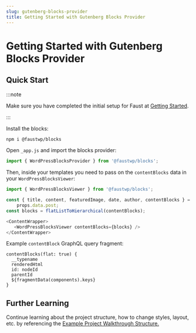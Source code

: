 ```yaml
---
slug: gutenberg-blocks-provider
title: Getting Started with Gutenberg Blocks Provider
---
```


# Getting Started with Gutenberg Blocks Provider

## Quick Start

:::note

Make sure you have completed the initial setup for Faust at [Getting Started](/docs/getting-started).

:::

Install the blocks:

```bash
npm i @faustwp/blocks
```

Open ```_app.js``` and import the blocks provider:

```js
import { WordPressBlocksProvider } from '@faustwp/blocks';
```

Then, inside your templates you need to pass on the ```contentBlocks``` data in your ```WordPressBlocksViewer```:

```js
import { WordPressBlocksViewer } from '@faustwp/blocks';

const { title, content, featuredImage, date, author, contentBlocks } =
    props.data.post;
const blocks = flatListToHierarchical(contentBlocks);

<ContentWrapper>
   <WordPressBlocksViewer contentBlocks={blocks} />
</ContentWrapper>
```

Example ```contentBlock``` GraphQL query fragment:
```
contentBlocks(flat: true) {
  __typename
  renderedHtml
  id: nodeId
  parentId
  ${fragmentData(components).keys}
}
```

## Further Learning

Continue learning about the project structure, how to change styles, layout, etc. by referencing the [Example Project Walkthrough Structure.](/docs/next/guides/project-walkthrough)
